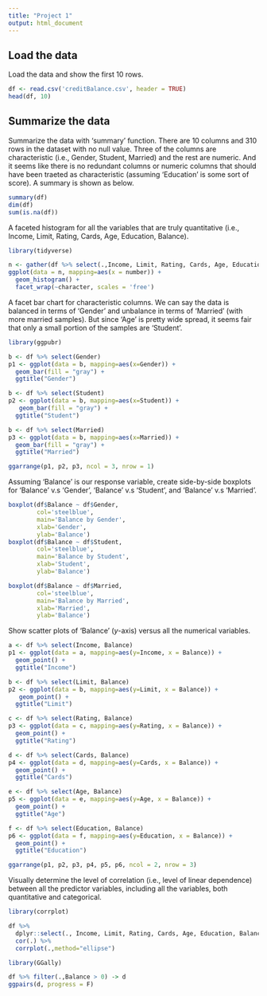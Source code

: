 ---
title: "Project 1"
output: html_document
---
## Load the data
Load the data and show the first 10 rows.

```{r}
df <- read.csv('creditBalance.csv', header = TRUE)
head(df, 10)
```
## Summarize the data
Summarize the data with 'summary' function. There are 10 columns and 310 rows in the dataset with no null value. Three of the columns are characteristic (i.e., Gender, Student, Married) and the rest are numeric. And it seems like there is no redundant columns or numeric columns that should have been traeted as characteristic (assuming 'Education' is some sort of score). A summary is shown as below.
```{r}
summary(df)
dim(df)
sum(is.na(df))
```

A faceted histogram for all the variables that are truly quantitative (i.e., Income, Limit, Rating, Cards, Age, Education, Balance).
```{r}
library(tidyverse)

n <- gather(df %>% select(.,Income, Limit, Rating, Cards, Age, Education, Balance), key = 'character', value = 'number')
ggplot(data = n, mapping=aes(x = number)) + 
  geom_histogram() +
  facet_wrap(~character, scales = 'free')
```

A facet bar chart for characteristic columns. We can say the data is balanced in terms of 'Gender' and unbalance in terms of 'Married' (with more married samples). But since 'Age' is pretty wide spread, it seems fair that only a small portion of the samples are 'Student'.
```{r}
library(ggpubr)

b <- df %>% select(Gender)
p1 <- ggplot(data = b, mapping=aes(x=Gender)) +
  geom_bar(fill = "gray") +
  ggtitle("Gender")

b <- df %>% select(Student)
p2 <- ggplot(data = b, mapping=aes(x=Student)) +
   geom_bar(fill = "gray") +
  ggtitle("Student")

b <- df %>% select(Married)
p3 <- ggplot(data = b, mapping=aes(x=Married)) +
  geom_bar(fill = "gray") +
  ggtitle("Married")

ggarrange(p1, p2, p3, ncol = 3, nrow = 1)
```

Assuming 'Balance' is our response variable, create side-by-side boxplots for 'Balance' v.s 'Gender', 'Balance' v.s 'Student', and 'Balance' v.s 'Married'.
```{r}
boxplot(df$Balance ~ df$Gender,
        col='steelblue',
        main='Balance by Gender',
        xlab='Gender',
        ylab='Balance')
boxplot(df$Balance ~ df$Student,
        col='steelblue',
        main='Balance by Student',
        xlab='Student',
        ylab='Balance')

boxplot(df$Balance ~ df$Married,
        col='steelblue',
        main='Balance by Married',
        xlab='Married',
        ylab='Balance')
```

Show scatter plots of 'Balance' ($y$-axis) versus all the numerical variables.
```{r}
a <- df %>% select(Income, Balance)
p1 <- ggplot(data = a, mapping=aes(y=Income, x = Balance)) +
  geom_point() +
  ggtitle("Income")

b <- df %>% select(Limit, Balance)
p2 <- ggplot(data = b, mapping=aes(y=Limit, x = Balance)) +
   geom_point() +
  ggtitle("Limit")

c <- df %>% select(Rating, Balance)
p3 <- ggplot(data = c, mapping=aes(y=Rating, x = Balance)) +
  geom_point() +
  ggtitle("Rating")

d <- df %>% select(Cards, Balance)
p4 <- ggplot(data = d, mapping=aes(y=Cards, x = Balance)) +
  geom_point() +
  ggtitle("Cards")

e <- df %>% select(Age, Balance)
p5 <- ggplot(data = e, mapping=aes(y=Age, x = Balance)) +
  geom_point() +
  ggtitle("Age")

f <- df %>% select(Education, Balance)
p6 <- ggplot(data = f, mapping=aes(y=Education, x = Balance)) +
  geom_point() +
  ggtitle("Education")

ggarrange(p1, p2, p3, p4, p5, p6, ncol = 2, nrow = 3)
```
Visually determine the level of correlation (i.e., level of linear dependence) between all the predictor variables, including all the variables, both quantitative and categorical.
```{r}
library(corrplot)

df %>% 
  dplyr::select(., Income, Limit, Rating, Cards, Age, Education, Balance) %>% 
  cor(.) %>% 
  corrplot(.,method="ellipse")
```

```{r}
library(GGally)

df %>% filter(.,Balance > 0) -> d
ggpairs(d, progress = F)
```

